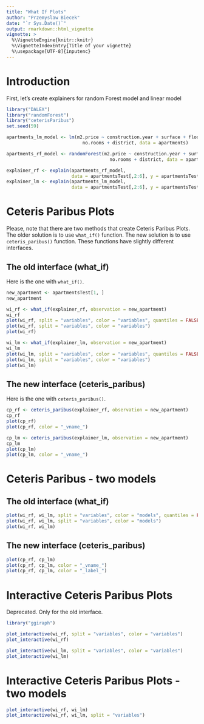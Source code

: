 ```yaml
---
title: "What If Plots"
author: "Przemyslaw Biecek"
date: "`r Sys.Date()`"
output: rmarkdown::html_vignette
vignette: >
  %\VignetteEngine{knitr::knitr}
  %\VignetteIndexEntry{Title of your vignette}
  %\usepackage[UTF-8]{inputenc}
---
```


# Introduction

First, let's create explainers for random Forest model and linear model

```r
library("DALEX")
library("randomForest")
library("ceterisParibus")
set.seed(59)

apartments_lm_model <- lm(m2.price ~ construction.year + surface + floor + 
                            no.rooms + district, data = apartments)

apartments_rf_model <- randomForest(m2.price ~ construction.year + surface + floor + 
                                      no.rooms + district, data = apartments)

explainer_rf <- explain(apartments_rf_model, 
                        data = apartmentsTest[,2:6], y = apartmentsTest$m2.price)
explainer_lm <- explain(apartments_lm_model, 
                        data = apartmentsTest[,2:6], y = apartmentsTest$m2.price)
```

# Ceteris Paribus Plots

Please, note that there are two methods that create Ceteris Paribus Plots.
The older solution is to use `what_if()` function. 
The new solution is to use `ceteris_paribus()` function.
These functions have slightly different interfaces.

## The old interface (what_if)

Here is the one with `what_if()`.

```r
new_apartment <- apartmentsTest[1, ]
new_apartment

wi_rf <- what_if(explainer_rf, observation = new_apartment)
wi_rf
plot(wi_rf, split = "variables", color = "variables", quantiles = FALSE)
plot(wi_rf, split = "variables", color = "variables")
plot(wi_rf)

wi_lm <- what_if(explainer_lm, observation = new_apartment)
wi_lm
plot(wi_lm, split = "variables", color = "variables", quantiles = FALSE)
plot(wi_lm, split = "variables", color = "variables")
plot(wi_lm)

```

## The new interface (ceteris_paribus)

Here is the one with `ceteris_paribus()`.

```r
cp_rf <- ceteris_paribus(explainer_rf, observation = new_apartment)
cp_rf
plot(cp_rf)
plot(cp_rf, color = "_vname_")

cp_lm <- ceteris_paribus(explainer_lm, observation = new_apartment)
cp_lm
plot(cp_lm)
plot(cp_lm, color = "_vname_")
```

# Ceteris Paribus - two models
 
## The old interface (what_if)

```r
plot(wi_rf, wi_lm, split = "variables", color = "models", quantiles = FALSE)
plot(wi_rf, wi_lm, split = "variables", color = "models")
plot(wi_rf, wi_lm)
```

## The new interface (ceteris_paribus)
 
```r
plot(cp_rf, cp_lm)
plot(cp_rf, cp_lm, color = "_vname_")
plot(cp_rf, cp_lm, color = "_label_")
```


# Interactive Ceteris Paribus Plots 

Deprecated. Only for the old interface.

```r
library("ggiraph")

plot_interactive(wi_rf, split = "variables", color = "variables")
plot_interactive(wi_rf)

plot_interactive(wi_lm, split = "variables", color = "variables")
plot_interactive(wi_lm)
```

# Interactive Ceteris Paribus Plots - two models

```r
plot_interactive(wi_rf, wi_lm)
plot_interactive(wi_rf, wi_lm, split = "variables")
```

